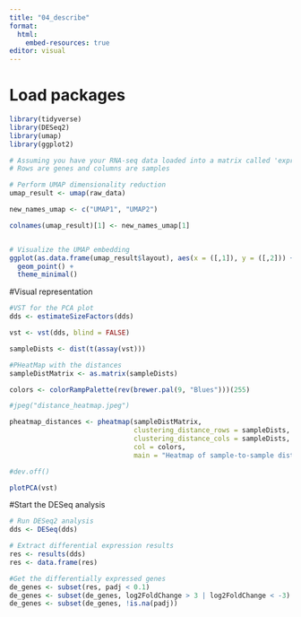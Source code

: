 ```yaml
---
title: "04_describe"
format:
  html:
    embed-resources: true
editor: visual
---
```


# Load packages

```r
library(tidyverse)
library(DESeq2)
library(umap)
library(ggplot2)

```

```r
# Assuming you have your RNA-seq data loaded into a matrix called 'expression_data'
# Rows are genes and columns are samples

# Perform UMAP dimensionality reduction
umap_result <- umap(raw_data)

new_names_umap <- c("UMAP1", "UMAP2")

colnames(umap_result)[1] <- new_names_umap[1]


# Visualize the UMAP embedding
ggplot(as.data.frame(umap_result$layout), aes(x = ([,1]), y = ([,2])) +
  geom_point() +
  theme_minimal()

```


#Visual representation

```r
#VST for the PCA plot
dds <- estimateSizeFactors(dds)

vst <- vst(dds, blind = FALSE)

sampleDists <- dist(t(assay(vst)))

#PHeatMap with the distances
sampleDistMatrix <- as.matrix(sampleDists)

colors <- colorRampPalette(rev(brewer.pal(9, "Blues")))(255)

#jpeg("distance_heatmap.jpeg")

pheatmap_distances <- pheatmap(sampleDistMatrix, 
                               clustering_distance_rows = sampleDists, 
                               clustering_distance_cols = sampleDists, 
                               col = colors,
                               main = "Heatmap of sample-to-sample distances using the variance stabilizing transformed values")

#dev.off()

plotPCA(vst)
```

#Start the DESeq analysis

```r
# Run DESeq2 analysis
dds <- DESeq(dds)

# Extract differential expression results
res <- results(dds)
res <- data.frame(res)
```

```r
#Get the differentially expressed genes
de_genes <- subset(res, padj < 0.1)
de_genes <- subset(de_genes, log2FoldChange > 3 | log2FoldChange < -3)
de_genes <- subset(de_genes, !is.na(padj))
```


